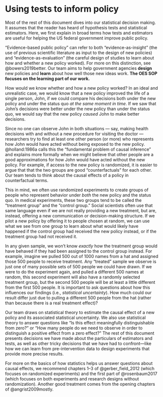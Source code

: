 # Using tests to inform policy

Most of the rest of this document dives into our statistical decision making. It assumes that the reader has heard of hypothesis tests and statistical estimators. Here, we first explain in broad terms how tests
and estimators are useful for helping the US federal government improve public policy.

"Evidence-based public policy" can refer to both "evidence-as-insight" (the use of previous scientific literature as input to the design of new policies) and "evidence-as-evaluation" (the careful design of studies to learn about how and whether a new policy worked). For more on this distinction, see @bowers2019better. Our team aims to help government agencies **design** new policies and **learn** about how well those new ideas work. **The OES SOP focuses on the learning part of our work.**

How would we know whether and how a new policy worked? In an ideal and
unrealistic case, we would know that a new policy improved the life of a single
person, John, if we could compare his decisions both under the new policy and under the status quo *at the same moment in time*. If we saw that John's decisions were better under the new policy than under the status quo, we would say that the new policy *caused* John to make better decisions.

Since no one can observe John in both situations --- say, making health decisions with and without a new procedure for visiting the doctor --- researchers try to find at least one other person (or more) who represents how John would have acted without being exposed to the new policy. @holland:1986a calls this the "fundamental problem of causal inference" and explains more formally when we might believe that other people are a good approximations for how John would have acted without the new policy. For example, if access to the new policy is randomized, it is easier to argue that that the two groups are good "counterfactuals" for each other. Our team tends to think about the causal effects of a policy in counterfactual terms.

This in mind, we often use randomized experiments to create groups of people who represent behavior under *both* the new policy and the status quo. In
medical experiments, these two groups tend to be called the "treatment group" and the "control group." Social scientists often use that same language even if we are not really providing a new treatment, but are, instead, offering a new communication or decision-making structure. If we pilot a new policy by offering it to people chosen at random, we can use what we see from one group to learn about what would likely have happened if the control group had received the new policy instead, or if the treatment group had not received it.

In any given sample, we won't know *exactly* how the treatment group would have behaved if they had been assigned to the control group instead. For example, imagine we pulled 500 out of 1000 names from a hat and assigned those 500 people to receive treatment. Any "treated" sample we observe is just one of many possible sets of 500 people we could have drawn. If we were to do the experiment again, and pulled a different 500 names at random, this second experiment will also have a randomly selected treatment group, but the second 500 people will be at least a little different from the first 500 people. It is important to ask questions about how this influences our findings (i.e., *statistical uncertainty*). How much could our result differ just due to pulling a different 500 people from the hat (rather than because there is a real treatment effect)?

Our team draws on statistical theory to estimate the causal effect of a new policy and its associated statistical uncertainty. We also use statistical theory to answer questions like "Is this effect meaningfully distinguishable from zero?" or "How many people do we need to observe in order to distinguish a positive effect from a zero effect?" The rest of this document presents decisions we have made about the particulars of estimators and tests, as well as other tricky decisions that we have had to confront---like how we can learn from pre-intervention data to design experiments that provide more precise results.

For more on the basics of how statistics helps us answer questions about causal
effects, we recommend chapters 1--3 of @gerber_field_2012 (which focuses on
randomized experiments) and the first part of @rosenbaum2017 (which focuses on
both experiments and research designs without randomization). Another good treatment comes from the opening chapters of @angrist2009mostly.




